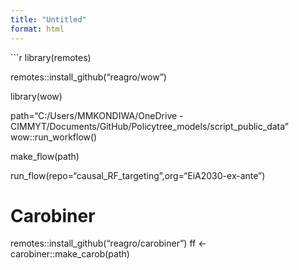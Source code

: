 ```yaml
---
title: "Untitled"
format: html
---
```


```r
library(remotes)

remotes::install_github("reagro/wow")

library(wow)

path="C:/Users/MMKONDIWA/OneDrive - CIMMYT/Documents/GitHub/Policytree_models/script_public_data"
wow::run_workflow()

make_flow(path)

run_flow(repo="causal_RF_targeting",org="EiA2030-ex-ante")



# Carobiner

remotes::install_github("reagro/carobiner")
ff <- carobiner::make_carob(path)